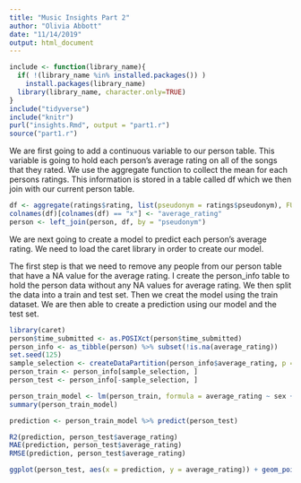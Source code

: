 ```yaml
---
title: "Music Insights Part 2"
author: "Olivia Abbott"
date: "11/14/2019"
output: html_document
---
```


```r
include <- function(library_name){
  if( !(library_name %in% installed.packages()) )
    install.packages(library_name) 
  library(library_name, character.only=TRUE)
}
include("tidyverse")
include("knitr")
purl("insights.Rmd", output = "part1.r")
source("part1.r")
```

We are first going to add a continuous variable to our person table.  This variable is going to hold each person's average rating on all of the songs that they rated.  We use the aggregate function to collect the mean for each persons ratings.  This information is stored in a table called df which we then join with our current person table.

```r
df <- aggregate(ratings$rating, list(pseudonym = ratings$pseudonym), FUN=function(x) mean(as.numeric(x)))
colnames(df)[colnames(df) == "x"] <- "average_rating"
person <- left_join(person, df, by = "pseudonym")
```

We are next going to create a model to predict each person's average rating. We need to load the caret library in order to create our model.

The first step is that we need to remove any people from our person table that have a NA value for the average rating.  I create the person_info table to hold the person data without any NA values for average rating.  We then split the data into a train and test set.  Then we creat the model using the train dataset.  We are then able to create a prediction using our model and the test set.

```r
library(caret) 
person$time_submitted <- as.POSIXct(person$time_submitted)
person_info <- as_tibble(person) %>% subset(!is.na(average_rating))
set.seed(125)
sample_selection <- createDataPartition(person_info$average_rating, p = 0.75, list = FALSE)
person_train <- person_info[sample_selection, ]
person_test <- person_info[-sample_selection, ]

person_train_model <- lm(person_train, formula = average_rating ~ sex + academic_major + academic_level + year_born)
summary(person_train_model)

prediction <- person_train_model %>% predict(person_test)

R2(prediction, person_test$average_rating)
MAE(prediction, person_test$average_rating)
RMSE(prediction, person_test$average_rating)

ggplot(person_test, aes(x = prediction, y = average_rating)) + geom_point()
```

